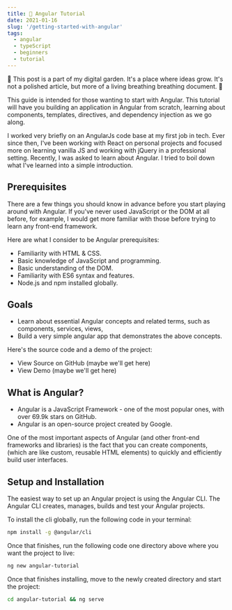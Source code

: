```yaml
---
title: 🌱 Angular Tutorial
date: 2021-01-16
slug: '/getting-started-with-angular'
tags:
  - angular
  - typeScript
  - beginners
  - tutorial
---
```


🌱 This post is a part of my digital garden. It's a place where ideas grow. It's
not a polished article, but more of a living breathing breathing document. 🌱

This guide is intended for those wanting to start with Angular. This tutorial
will have you building an application in Angular from scratch, learning about
components, templates, directives, and dependency injection as we go along.

I worked very briefly on an AngularJs code base at my first job in tech. Ever
since then, I've been working with React on personal projects and focused more
on learning vanilla JS and working with jQuery in a professional setting.
Recently, I was asked to learn about Angular. I tried to boil down what I've
learned into a simple introduction.

## Prerequisites

There are a few things you should know in advance before you start playing
around with Angular. If you've never used JavaScript or the DOM at all before,
for example, I would get more familiar with those before trying to learn any
front-end framework.

Here are what I consider to be Angular prerequisites:

- Familiarity with HTML & CSS.
- Basic knowledge of JavaScript and programming.
- Basic understanding of the DOM.
- Familiarity with ES6 syntax and features.
- Node.js and npm installed globally.

## Goals

- Learn about essential Angular concepts and related terms, such as components, services, views, 
- Build a very simple angular app that demonstrates the above concepts.

Here's the source code and a demo of the project:

- View Source on GitHub (maybe we'll get here)
- View Demo (maybe we'll get here)

## What is Angular?

- Angular is a JavaScript Framework - one of the most popular ones, with over
  69.9k stars on GitHub.
- Angular is an open-source project created by Google.

One of the most important aspects of Angular (and other front-end frameworks and
libraries) is the fact that you can create components, (which are like custom,
reusable HTML elements) to quickly and efficiently build user interfaces.

## Setup and Installation

The easiest way to set up an Angular project is using the Angular CLI. The
Angular CLI creates, manages, builds and test your Angular projects.

To install the cli globally, run the following code in your terminal:

```bash
npm install -g @angular/cli
```

Once that finishes, run the following code one directory above where you want
the project to live:

```bash
ng new angular-tutorial
```

Once that finishes installing, move to the newly created directory and start the
project:

```bash
cd angular-tutorial && ng serve
```
